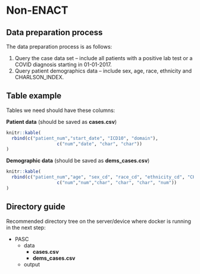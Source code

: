 # Non-ENACT {#sec-non-enact_data_preparation}

## Data preparation process

The data preparation process is as follows:

1.  Query the case data set -- include all patients with a positive lab test or a COVID diagnosis starting in 01-01-2017.
2.  Query patient demographics data -- include sex, age, race, ethnicity and CHARLSON_INDEX.

## Table example

Tables we need should have these columns:

**Patient data** (should be saved as **cases.csv**)

```r
knitr::kable(
  rbind(c("patient_num","start_date", "ICD10", "domain"),
                   c("num","date", "char", "char"))
)
```

**Demographic data** (should be saved as **dems_cases.csv**)

```r
knitr::kable(
  rbind(c("patient_num","age", "sex_cd", "race_cd", "ethnicity_cd", "CHARLSON_INDEX"),
                   c("num","num","char", "char", "char", "num"))
)
```

## Directory guide

Recommended directory tree on the server/device where docker is running in the next step:

-   PASC
    -   data
        -   **cases.csv**
        -   **dems_cases.csv**
    -   output
